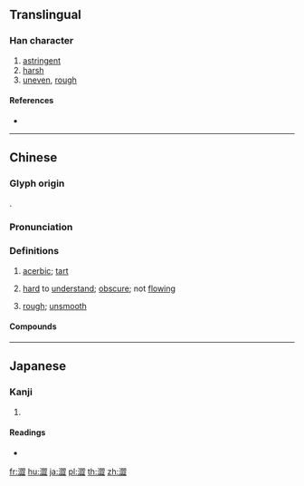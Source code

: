 {{character info/new}}
{{also|渋|涩|澁}}
==Translingual==
{{Han simplified forms|澀|渋|涩}}

===Han character===
{{Han char|rn=85|rad=水|as=14|sn=17|four=37111|canj=ESIM|ids=⿰氵歰}}

# [[astringent]]
# [[harsh]]
# [[uneven]], [[rough]]

====References====
* {{Han ref|kx=0651.200|dkj=18311|dj=1061.230|hdz=31774.120|uh=6F80|ud=28544|bh=C0DF|bd=49375}}

----

==Chinese==
{{zh-forms|s=涩|alt=澁,濇,歰}}

===Glyph origin===
{{Han etym}}
{{Han compound|水|歰|ls=psc|c1=s|c2=p|t1=water}}.

===Pronunciation===
{{zh-pron
|m=sè
|c=saap3,sap1,sik1,gip3
|h=pfs=sep
|md=
|mn=siap/sip
|mn_note=siap - vernacular; sip - literary
|mn-t=siab4
|w=
|mc=y
|oc=y
|ma=y
|cat=a
}}

===Definitions===
{{zh-hanzi}}

# [[acerbic]]; [[tart]]
# {{lb|zh|of writing}} [[hard]] to [[understand]]; [[obscure]]; not [[flowing]]
# {{lb|zh|of surfaces}} [[rough]]; [[unsmooth]]

====Compounds====
{{zh-der|固澀藥|收澀藥|乾澀|冷澀|口枯眼澀|客囊羞澀|嶮澀|拙澀|晦澀|枯澀|澀剌剌的|澀奈|澀滯|澀縮|澀訥|澀道|生澀|羞澀|艱澀|苦澀|訥澀|蹇澀|阮囊羞澀|青澀|餳澀}}

----

==Japanese==

===Kanji===
{{ja-kanji|grade=|rs=水14}}

# {{defn|lang=ja|sort=水14}}

====Readings====
* {{ja-readings|on=[[じゅう]] (jū), [[しゅう]] (shū)|kun=[[しぶい]] (shibui), [[しぶ]] (shibu)}}

[[fr:澀]]
[[hu:澀]]
[[ja:澀]]
[[pl:澀]]
[[th:澀]]
[[zh:澀]]